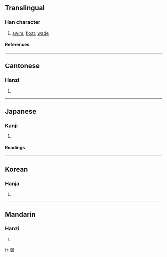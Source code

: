 ==Translingual==
===Han character===
{{Han char|rn=85|rad=水|as=05|sn=8|four=3610<sub>0</sub>|canj=水田人 (EWO)}}
# [[swim]], [[float]], [[wade]]
====References====
{{Han ref|kx=0615.080|dkj=17270|dj=1009.060|hdz=31587.020|uh=6CC5|ud=27845|bh=AA73|bd=43635}}

----
==Cantonese==
===Hanzi===
{{yue-hanzi|jyut=|y=chau4, yau4}}
# {{defn|Cantonese}}

----
==Japanese==
===Kanji===
{{ja-kanji|grade=|rs=水05}}
# {{defn|Japanese}} 
====Readings====
{{ja-readings|on=[[しゅう]] (shū)|kun=[[およぐ]] (oyogu)}}

----
==Korean==
===Hanja===
{{ko-hanja|hangeul=쉬|eumhun=|rv=swi|mr=swi|y=swi}}
# {{defn|Korean}}

----
==Mandarin==
===Hanzi===
{{cmn-hanzi|pin=[[qiú]] (qiu2), [[yōu]] (you1)|wg=ch'iu<sup>2</sup>, yu<sup>1</sup>}}
# {{defn|Mandarin}}

[[fr:泅]]